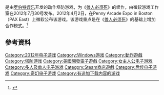 {{NoteTA
| G1=Games
}}
{{Infobox video game
| title = 兽人必须死2
| english = Orcs Must Die! 2
| image =
| caption =
| developer = [[罗伯特娱乐|罗伯特娱乐]]
| publisher = 罗伯特娱乐
| director =
| producer =
| designer =
| programmer =
| artist =
| writer =
| composer =
| distributor =
| series =
| engine = [[Trinigy|Trinigy]]'s [[Vision_(game_engine)|Vision Engine]]
| version =
| platforms = [[Microsoft_Windows|Microsoft Windows]]
| released = 2012年7月30日
| genre = [[塔防游戏|塔防]]、[[动作游戏|动作]]
| modes = [[单人电子游戏|单人]]、[[多人电子游戏|多人]]
}}

{{vgname|兽人必须死2|en=Orcs Must Die! 2}}是由[[罗伯特娱乐|罗伯特娱乐]]开发的动作塔防游戏，为《[[兽人必须死|兽人必须死]]》的续作，由微软游戏工作室在2012年7月30号发布。2012年4月2日，在Penny Arcade Expo in Boston （PAX East）上微软公布该游戏。该游戏重点是在《[[兽人必须死|兽人必须死]]》的基础上增加合作模式。<ref name="joystiqsliwinski">{{cite web|url=http://www.joystiq.com/2012/04/02/orcs-must-die-2-announced-with-co-op-playable-at-pax-east/|title=Orcs Must Die! 2 announced with co-op, playable at PAX East|author=Sliwinksi, Alexander|date=2012-04-02|work=Joystiq|accessdate=2012-07-31|archive-url=https://web.archive.org/web/20150128183331/http://www.joystiq.com/2012/04/02/orcs-must-die-2-announced-with-co-op-playable-at-pax-east/|archive-date=2015-01-28|dead-url=yes}}</ref>



{{Video game reviews
<!-- Aggregators -->
| GR = 85%<ref name="gamerankings">{{cite web|url=http://www.gamerankings.com/pc/665786-orcs-must-die-2/index.html|title=Orcs Must Die! 2|publisher=[[GameRankings|GameRankings]]|accessdate=2012-07-31|archive-date=2019-12-09|archive-url=https://web.archive.org/web/20191209014559/https://www.gamerankings.com/pc/665786-orcs-must-die-2/index.html|dead-url=no}}</ref>
| MC = 83%<ref name="metacritic">{{cite web|url=http://www.metacritic.com/game/pc/orcs-must-die!-2|title=Orcs Must Die! 2|publisher=[[Metacritic|Metacritic]]|accessdate=2012-07-31|archive-date=2020-11-11|archive-url=https://web.archive.org/web/20201111235233/http://www.metacritic.com/game/pc/orcs-must-die!-2|dead-url=no}}</ref>
<!-- Reviewers -->
| Destruct = 9.0/10.0<ref name="destructoidpinsof">{{cite web|url=http://www.destructoid.com/review-orcs-must-die-2-232017.phtml|title=Review: Orcs Must Die! 2|work=Destructoid|date=2012-07-27|author=Pinsof, Allistair|accessdate=2012-07-31|archive-date=2020-08-08|archive-url=https://web.archive.org/web/20200808005553/https://www.destructoid.com/review-orcs-must-die-2-232017.phtml|dead-url=no}}</ref>
| EuroG = 8/10<ref name="eurogamerwhitehead">{{cite web|url=http://www.eurogamer.net/articles/2012-07-27-orcs-must-die-2-review|title=Orcs Must Die! 2 Review|work=[[Eurogamer|Eurogamer]]|date=2012-07-27|author=Whitehead, Dan|accessdate=2012-07-31|archive-date=2019-10-04|archive-url=https://web.archive.org/web/20191004162338/https://www.eurogamer.net/articles/2012-07-27-orcs-must-die-2-review|dead-url=no}}</ref>
| G4 = 3.5/5<ref name="G4">{{cite web|url=http://www.g4tv.com/games/pc/66274/orcs-must-die-2/review/|title=Orcs Must Die! 2 Review for PC|publisher=[[G4_(TV_channel)|G4]]|first=Leah|last=Jackson|date=2012-08-02|accessdate=2012-08-02|archive-date=2018-01-08|archive-url=https://web.archive.org/web/20180108233307/http://www.g4tv.com/games/pc/66274/orcs-must-die-2/review/|dead-url=no}}</ref>
| GSpy = 4.5/5.0<ref name="gamespystapleton">{{cite web|url=http://uk.pc.gamespy.com/pc/orcs-must-die-2/1225574p1.html|title=Orcs Must Die! 2 Review|work=[[GameSpy|GameSpy]]|date=2012-07-28|author=Stapleton, Dan|accessdate=2012-07-31|archive-date=2016-03-04|archive-url=https://web.archive.org/web/20160304053554/http://uk.pc.gamespy.com/pc/orcs-must-die-2/1225574p1.html|dead-url=no}}</ref>
| IGN = 9/10<ref name="ignjohnson">{{cite web|url=http://uk.ign.com/articles/2012/07/28/orcs-must-die-2-review|title=Orcs Must Die! 2 Review|work=[[IGN|IGN]]|date=2012-07-27|author=Johnson, Leif|accessdate=2012-07-31}}</ref>
| PCGUS = 84/100<ref name="pcgamerfrancis">{{cite web|url=http://www.pcgamer.com/review/orcs-must-die-2-review/|title=Orcs Must Die 2 review|work=[[PC_Gamer|PC Gamer]]|date=2012-07-30|author=Francis, Tom|accessdate=2012-07-31|archive-date=2016-04-13|archive-url=https://web.archive.org/web/20160413223228/http://www.pcgamer.com/review/orcs-must-die-2-review/|dead-url=no}}</ref>
<!-- Custom reviewers -->
| rev1 = Atomic Gamer
| rev1Score = 9/10<ref name="atomicbuckland">{{cite web|url=http://www.atomicgamer.com/articles/1422/orcs-must-die-2-review|title=Orcs Must Die! 2 Review|work=Atomic Gamer|date=2012-07-27|author=Buckland, Jeff|accessdate=2012-07-31|deadurl=yes|archiveurl=https://web.archive.org/web/20120730234321/http://www.atomicgamer.com/articles/1422/orcs-must-die-2-review|archivedate=2012-07-30}}</ref>
| rev2 = ''DarkZero''
| rev2Score = 9/10<ref name="darkzeroniver">{{cite web|url=http://darkzero.co.uk/game-reviews/orcs-must-die-2-review-pc/|title=Orcs Must Die 2 PC Review|work=Dark Zero|date=2012-07-30|author=Niver, Nickolai|accessdate=2012-07-31|archive-date=2019-05-07|archive-url=https://web.archive.org/web/20190507003912/http://darkzero.co.uk/game-reviews/orcs-must-die-2-review-pc/|dead-url=no}}</ref>
| rev3 = [[Metro_(British_newspaper)|''Metro'' (UK)]]
| rev3Score = 8/10<ref name="metrohargreaves">{{cite web|url=http://www.metro.co.uk/tech/games/906862-orcs-must-die-2-review-tolkien-massacre|title=Orcs Must Die! 2 review – Tolkien massacre|work=Metro|date=2012-07-30|author=Hargreaves, Roger|accessdate=2012-07-31}}</ref>
}}

== 參考資料 ==
{{Reflist}}

{{DEFAULTSORT:Orcs Must Die 2}}
[[Category:2012年电子游戏|Category:2012年电子游戏]]
[[Category:Windows游戏|Category:Windows游戏]]
[[Category:動作遊戲|Category:動作遊戲]]
[[Category:塔防游戏|Category:塔防游戏]]
[[Category:美國開發電子遊戲|Category:美國開發電子遊戲]]
[[Category:女主人公电子游戏|Category:女主人公电子游戏]]
[[Category:多人及单人电子游戏|Category:多人及单人电子游戏]]
[[Category:Steam商店遊戲|Category:Steam商店遊戲]]
[[Category:后传电子游戏|Category:后传电子游戏]]
[[Category:奇幻电子游戏|Category:奇幻电子游戏]]
[[Category:有追加下载内容的游戏|Category:有追加下载内容的游戏]]